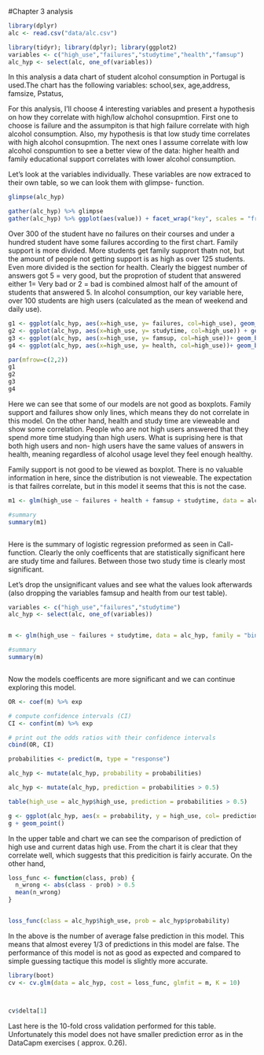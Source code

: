 #Chapter 3 analysis

```r
library(dplyr)
alc <- read.csv("data/alc.csv")

library(tidyr); library(dplyr); library(ggplot2)
variables <- c("high_use","failures","studytime","health","famsup")
alc_hyp <- select(alc, one_of(variables))

```
In this analysis a data chart of student alcohol consumption in Portugal is used.The chart has the following variables:  school,sex, age,address, famsize, Pstatus,

For this analysis, I'll choose 4 interesting variables and present a hypothesis on how they correlate with high/low alchohol consupmtion. First one to choose is failure and the assumpiton is that high failure correlate with high alcohol consumption. Also, my hypothesis is that low study time correlates with high alcohol consupmtion. The next ones I assume correlate with low alcohol conspumtion to see a better view of the data: higher health and family educational support correlates with lower alcohol consumption.


Let's look at the variables individually. These variables are now extraced to their own table, so we can look them with glimpse- function.

```r
glimpse(alc_hyp)

```

```r
gather(alc_hyp) %>% glimpse
gather(alc_hyp) %>% ggplot(aes(value)) + facet_wrap("key", scales = "free") + geom_bar()
```

Over 300 of the student have no failures on their courses and under a hundred student have some failures according to the first chart. Family support is more divided. More students get family supprort thatn not, but the amount of people not getting support is as high as over 125 students. Even more divided is the section for health. Clearly the biggest number of answers got 5 = very good, but the proprotion of student that answered either 1= Very bad or 2 = bad is combined almost half of the amount of students that answered 5. In alcohol consumption, our key variable here, over 100 students are high users (calculated as the mean of weekend and daily use).

```r

g1 <- ggplot(alc_hyp, aes(x=high_use, y= failures, col=high_use), geom_boxplot())+ geom_boxplot() + ggtitle("title here")
g2 <- ggplot(alc_hyp, aes(x=high_use, y= studytime, col=high_use)) + geom_boxplot() + ggtitle("title here")
g3 <- ggplot(alc_hyp, aes(x=high_use, y= famsup, col=high_use))+ geom_boxplot() + ggtitle("title here")
g4 <- ggplot(alc_hyp, aes(x=high_use, y= health, col=high_use))+ geom_boxplot() + ggtitle("title here")

par(mfrow=c(2,2))
g1 
g2 
g3 
g4 

```

Here we can see that some of our models are not good as boxplots. Family support and failures show only lines, which means they do not correlate in this model. On the other hand, health and study time are vieweable and show some correlation. People who are not high users answered that they spend more time studying than high users. What is suprising here is that both high users and non- high users have the same values of answers in health, meaning regardless of alcohol usage level they feel enough healthy.

Family support is not good to be viewed as boxplot. There is no valuable information in here, since the distribution is not vieweable. The expectation is that failres correlate, but in this model it seems that this is not the case.

```r


m1 <- glm(high_use ~ failures + health + famsup + studytime, data = alc_hyp, family = "binomial")

#summary
summary(m1)



```

Here is the summary of logistic regression preformed as seen in Call- function. Clearly the only coefficents that are statistically significant here are study time and failures. Between those two study time is clearly most significant.


Let's drop the unsignificant values and see what the values look afterwards (also dropping the variables famsup and health from our test table).
```r
variables <- c("high_use","failures","studytime")
alc_hyp <- select(alc, one_of(variables))


m <- glm(high_use ~ failures + studytime, data = alc_hyp, family = "binomial")

#summary
summary(m)



```
Now the models coefficents are more significant and we can continue exploring this model.


```r
OR <- coef(m) %>% exp

# compute confidence intervals (CI)
CI <- confint(m) %>% exp

# print out the odds ratios with their confidence intervals
cbind(OR, CI)
```



```r
probabilities <- predict(m, type = "response")

alc_hyp <- mutate(alc_hyp, probability = probabilities)

alc_hyp <- mutate(alc_hyp, prediction = probabilities > 0.5)

table(high_use = alc_hyp$high_use, prediction = probabilities > 0.5)

g <- ggplot(alc_hyp, aes(x = probability, y = high_use, col= prediction))
g + geom_point()

```


In the upper table and chart we can see the comparison of prediction of high use and current datas high use.
From the chart it is clear that they correlate well, which suggests that this predicition is fairly accurate.
On the other hand, 

```r

loss_func <- function(class, prob) {
  n_wrong <- abs(class - prob) > 0.5
  mean(n_wrong)
}


loss_func(class = alc_hyp$high_use, prob = alc_hyp$probability)


```


In the above is the number of average false prediction in this model. This means that almost everey 1/3 of predictions in this model are false. The performance of this model is not as good as expected and compared to simple guessing tactique this model is slightly more accurate.

```r

library(boot)
cv <- cv.glm(data = alc_hyp, cost = loss_func, glmfit = m, K = 10)



cv$delta[1]
```
Last here is the 10-fold cross validation performed for this table. Unfortunately this model does not have smaller prediction error as in the DataCapm exercises ( approx. 0.26).


